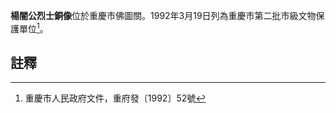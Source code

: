 {{msg:重慶市文物保護單位
|名稱 = 「3．31」殉難志士墓地--楊闇公烈士銅像
|編號 = 5
|圖片 = 
|級別 = 4
|分類 = 
|時代 = 1987年
|地点 = 佛圖關
|坐標 = 
|登錄 = 1992年3月19日
}}
'''楊闇公烈士銅像'''位於重慶市佛圖關。1992年3月19日列為重慶市第二批市級文物保護單位<ref>重慶市人民政府文件，重府發〔1992〕52號</ref>。
== 註釋 ==
{{reflist}}
{{文物保護單位小作品}}